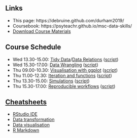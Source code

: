 ## Links

* This page: https://debruine.github.com/durham2019/
* Coursebook: https://psyteachr.github.io/msc-data-skills/
* [Download Course Materials](https://debruine.github.com/durham2019/files/materials.zip)

## Course Schedule

* Wed 13.30-15.00: [Tidy Data](https://psyteachr.github.io/msc-data-skills/tidyr.html)/[Data Relations](https://psyteachr.github.io/msc-data-skills/joins.html) ([script](stubs/1_tidy.Rmd))
* Wed 15.30-17.00: [Data Wrangling](https://psyteachr.github.io/msc-data-skills/dplyr.html) ([script](stubs/2_wrangling.Rmd))
* Thu 09.00-10.30: [Visualisation with ggplot](https://psyteachr.github.io/msc-data-skills/ggplot.html) ([script](stubs/3_viz.Rmd))
* Thu 11.00-12.30: [Iteration and functions](https://psyteachr.github.io/msc-data-skills/func.html) ([script](stubs/4_iteration.Rmd))
* Thu 13.30-15.00: [Simulations](https://psyteachr.github.io/msc-data-skills/func.html) ([script](stubs/5_simulation.Rmd))
* Thu 15.30-17.00: [Reproducible workflows](https://psyteachr.github.io/msc-data-skills/repro.html) ([script](stubs/6_repro.Rmd))

## [Cheatsheets](https://www.rstudio.com/resources/cheatsheets/)

* [RStudio IDE](https://github.com/rstudio/cheatsheets/raw/master/rstudio-ide.pdf)
* [Data transformation](https://github.com/rstudio/cheatsheets/raw/master/data-transformation.pdf)
* [Data visualisation](https://github.com/rstudio/cheatsheets/raw/master/data-visualization-2.1.pdf)
* [R Markdown](https://github.com/rstudio/cheatsheets/raw/master/rmarkdown-2.0.pdf)
